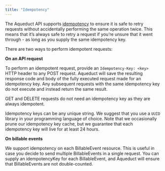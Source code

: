 ```yaml
---
title: "Idempotency"
---
```


The Aqueduct API supports
[idempotency](https://en.wikipedia.org/wiki/Idempotence) to ensure it is safe to
retry requests without accidentally performing the same operation twice. This
means that it’s always safe to retry a request if you’re unsure that it went
through - as long as you supply the same idempotency key.

There are two ways to perform idempotent requests:

**On an API request**

To perform an idempotent request, provide an `Idempotency-Key: <key>` HTTP
header to any POST request. Aqueduct will save the resulting response code and
body of the fully executed request made for an idempotency key. Any subsequent
requests with the same idempotency key do not execute and instead return the
same result.

GET and DELETE requests do not need an idempotency key as they are always
idempotent.

Idempotency keys can be any unique string. We suggest that you use a `UUID`
library in your programming language of choice. Note that we occasionally prune
our idempotency key cache, but we guarantee that each idempotency key will live
for at least 24 hours.

**On billable events**

We support idempotency on each BillableEvent resource. This is useful in case
you decide to send multiple BillableEvents in a single request. You can supply
an idempotencyKey for each BillableEvent, and Aqueduct will ensure that
BillableEvents are not double-counted.
